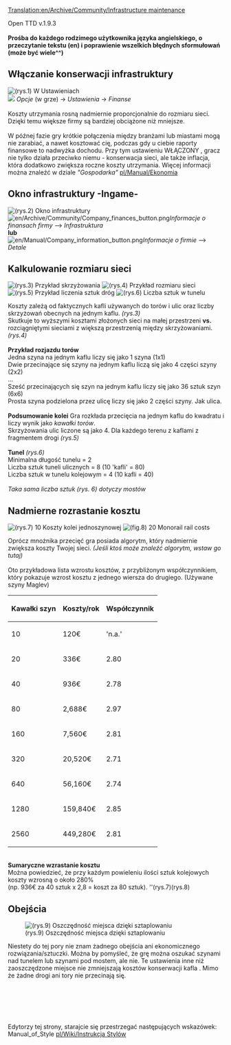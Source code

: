 [[Translation:en/Archive/Community/Infrastructure maintenance]]

Open TTD v.1.9.3
<br /><br />
'''Prośba do każdego rodzimego użytkownika języka angielskiego, o przeczytanie tekstu (en) i poprawienie wszelkich błędnych sformułowań (może być wiele^^)'''
<br />



== Włączanie konserwacji infrastruktury ==

[[File:en/Archive/Community/Option infrastructure maintenance.png|left|thumb|(rys.1) W Ustawieniach]]
<br style="clear:both" />

[[File:en/Archive/Community/Settings button.png|left|frameless|border|]]
''Opcje'' (w grze) -> ''Ustawienia'' -> ''<span title='Księgowość'>Finanse</span>''
<br />
<br />
Koszty utrzymania rosną nadmiernie proporcjonalnie do rozmiaru sieci.<br />
Dzięki temu większe firmy są bardziej obciążone niż mniejsze.
<br />
<br />
W późnej fazie gry krótkie połączenia między branżami lub miastami mogą nie zarabiać, a nawet kosztować cię, podczas gdy u ciebie raporty finansowe to nadwyżka dochodu.
Przy tym ustawieniu WŁĄCZONY , gracz nie tylko działa przeciwko niemu - konserwacja sieci, ale także inflacja, która dodatkowo zwiększa roczne koszty utrzymania. Więcej informacji można znaleźć w dziale ''"Gospodarka"'' [[pl/Manual/Ekonomia]]


== Okno infrastruktury -Ingame- ==

[[File:en/Archive/Community/Infrastucture window.png|left|thumb|(rys.2) Okno infrastruktury]]
<br style="clear:both" />

[[File:en/Archive/Community/Company finances button.png|left|frameless|border]]''Informacje o finansach firmy'' --> ''Infrastruktura''
<br />
'''lub'''
<br />
[[File:en/Manual/Company information button.png|left|frameless|border]]''Informacje o firmie'' --> ''Detale''
<br />



== Kalkulowanie rozmiaru sieci ==

[[File:en/Archive/Community/Infrastructure rail count.png|thumb|left|(rys.3) Przykład skrzyżowania]]
[[File:en/Archive/Community/Small vs spread network costs.png|thumb|middle|(rys.4) Przykład rozmiaru sieci]]
[[File:en/Archive/Community/Road piece count.png|thumb|right|(rys.5) Przykład liczenia sztuk dróg]]
[[File:en/Archive/Community/Tunnel piece count rails streets.png|thumb|(rys.6) Liczba sztuk w tunelu]]

Koszty zależą od faktycznych kafli używanych do torów i ulic oraz liczby skrzyżowań obecnych na jednym kaflu. ''(rys.3)''<br />
Skutkuje to wyższymi kosztami złożonych sieci na małej przestrzeni <span title='w porównaniu z'>'''vs.'''</span> rozciągniętymi sieciami z większą przestrzenią między skrzyżowaniami.''(rys.4)''
<br /><br />

'''Przykład rozjazdu torów'''<br />
Jedna szyna na jednym kaflu liczy się jako 1 szyna (1x1)<br />
Dwie przecinające się szyny na jednym kaflu liczą się jako 4 części szyny (2x2)<br />
...<br />
Sześć przecinających się szyn na jednym kaflu liczy się jako 36 sztuk szyn (6x6)
<br />
Prosta szyna podzielona przez ulicę liczy się jako 2 części szyny. Jak ulica.
<br />
<br />
'''Podsumowanie kolei'''
Gra rozkłada przecięcia na jednym kaflu do kwadratu i liczy wynik jako ''kawałki torów''.<br />
Skrzyżowania ulic liczone są jako 4. Dla każdego terenu z kaflami z fragmentem drogi ''(rys.5)''
<br />
<br />
'''Tunel''' ''(rys.6)''<br />
Minimalna długość tunelu      = 2<br />
Liczba sztuk tuneli ulicznych  = 8 (10 <span title=tiles>'kafli'</span> = 80)<br />
Liczba sztuk w tunelu kolejowym = 4 (10 kafli = 40)<br />
<br />
''Taka sama liczba sztuk (rys. 6) dotyczy mostów''


== <span title='Overpropotional cost grows'>Nadmierne rozrastanie kosztu</span> ==


[[File:en/Archive/Community/Maglev 1x10 maintenance.png|thumb|(rys.7) 10 Koszty kolei jednoszynowej]]
[[File:en/Archive/Community/Maglev 2x10 maintenance.png|thumb|(fig.8) 20 Monorail rail costs]]


Oprócz mnożnika przecięć gra posiada algorytm, który nadmiernie zwiększa koszty Twojej sieci. ''(Jeśli ktoś może znaleźć algorytm, wstaw go tutaj)''<br />
<br />
Oto przykładowa lista wzrostu kosztów, z przybliżonym współczynnikiem, który pokazuje wzrost kosztu z jednego wiersza do drugiego. (Używane szyny Maglev)<br />

{| class="wikitable"
|-
! Kawałki szyn !! Koszty/rok !! Współczynnik 
|-
| 10    || 120€     || <span title='nie uwzględnia'>'n.a.'</span>
|-
| 20    || 336€     || 2.80
|-
| 40    || 936€     || 2.78
|-
| 80    || 2,688€   || 2.97
|-
| 160   || 7,560€   || 2.81
|-
| 320   || 20,520€  || 2.71
|-
| 640   || 56,160€  || 2.74
|-
| 1280  || 159,840€ || 2.85
|-
| 2560  || 449,280€ || 2.81
|}
<br />
'''Sumaryczne wzrastanie kosztu'''<br />
Można powiedzieć, że przy każdym powieleniu ilości sztuk kolejowych koszty wzrosną o około 280%<br />
(np. 936€ za 40 sztuk x 2,8 = koszt za 80 sztuk). ''(rys.7)(rys.8)



== Obejścia ==

[[File:en/Archive/Community/Space saving example.png|thumb|(rys.9) Oszczędność miejsca dzięki sztaplowaniu]]

Niestety do tej pory nie znam żadnego obejścia ani ekonomicznego rozwiązania/sztuczki. Można by pomyśleć, że grę można oszukać szynami nad tunelem lub szynami pod mostem, ale nie. Te ustawienia inne niż zaoszczędzone miejsce nie zmniejszają kosztów konserwacji kafla . Mimo że żadne drogi ani tory nie przecinają się.
<br />
<br />
<br />
<br />
<br />
<br />
<br />
Edytorzy tej strony, starajcie się przestrzegać następujących wskazówek: Manual_of_Style [[pl/Wiki/Instrukcja Stylów]]